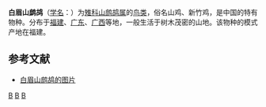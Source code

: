{{speciesbox
| image = Arborophila-gingica.jpg
| status = NT
| status_system = IUCN3.1
| status_ref = <ref name=IUCN>{{cite iucn|author=[[BirdLife_International|BirdLife International]]|title=''Arborophila gingica''|volume=2016|page=e.T22679050A92801007|date=2016|doi=10.2305/IUCN.UK.2016-3.RLTS.T22679050A92801007.en}}</ref>
| genus = Arborophila
| species = gingica
| authority = ([[Johann_Friedrich_Gmelin|Gmelin]], 1789)<ref>{{cite book |last=Linnaeus |year=1788–1793 |title=Systema Naturae |edition=13th |volume=vol. 1 pt. 2 |editor=J.F.Gmelin |location=Lipsiae |publisher= |url=https://www.biodiversitylibrary.org/page/25750138 |page=760 |access-date=2020-06-27 |archive-date=2020-06-27 |archive-url=https://web.archive.org/web/20200627115257/https://www.biodiversitylibrary.org/page/25750138 |dead-url=no }}</ref>
| synonyms = ''Tetrao gingicus'' <small>Gmelin, 1789</small>}}
'''白眉山鹧鸪'''（[[学名|学名]]：{{lang|la|''Arborophila gingica''}}）为[[雉科|雉科]][[山鹧鸪属|山鹧鸪属]]的[[鸟类|鸟类]]，俗名山鸡、新竹鸡，是中国的特有物种。分布于[[福建|福建]]、[[广东|广东]]、[[广西|广西]]等地，一般生活于树木茂密的山地。该物种的模式产地在福建。

== 参考文献 ==
{{reflist}}
* [https://pic.birdnet.cn/atlas//202011/15/205434a3mvn8qmvpwhxh8m.jpg 白眉山鹧鸪的图片]
{{鸡形目小作品}}
{{Taxonbar|from=Q384301}}

[[Category:山鹧鸪属|B]]
[[Category:中國特有鳥類|B]]
[[Category:1789年描述的鳥類|B]]